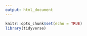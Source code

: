 ```yaml
---
output: html_document
---
```


```r
knitr::opts_chunk$set(echo = TRUE)
library(tidyverse)
```

